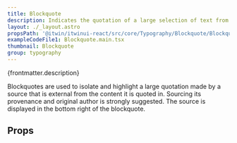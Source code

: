 ```yaml
---
title: Blockquote
description: Indicates the quotation of a large selection of text from another source.
layout: ./_layout.astro
propsPath: '@itwin/itwinui-react/src/core/Typography/Blockquote/Blockquote.tsx'
exampleCodeFile1: Blockquote.main.tsx
thumbnail: Blockquote
group: typography
---
```



<p>{frontmatter.description}</p>

<LiveExample src={frontmatter.exampleCodeFile1} />

Blockquotes are used to isolate and highlight a large quotation made by a source that is external from the content it is quoted in. Sourcing its provenance and original author is strongly suggested. The source is displayed in the bottom right of the blockquote.

## Props

<PropsTable path={frontmatter.propsPath} />
